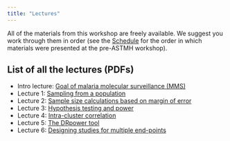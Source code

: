 ```yaml
---
title: "Lectures"
---
```


All of the materials from this workshop are freely available. We suggest you work through them in order (see the [Schedule](schedule.qmd) for the order in which materials were presented at the pre-ASTMH workshop).

## List of all the lectures (PDFs)

- Intro lecture: [Goal of malaria molecular surveillance (MMS)](slides/L0-intro.pdf)
- Lecture 1: [Sampling from a population](slides/L1-sampling.pdf)
- Lecture 2: [Sample size calculations based on margin of error](slides/L2-margin_of_error.pdf)
- Lecture 3: [Hypothesis testing and power]()
- Lecture 4: [Intra-cluster correlation]()
- Lecture 5: [The DRpower tool](slides/L5-DRpower.pdf)
- Lecture 6: [Designing studies for multiple end-points]()